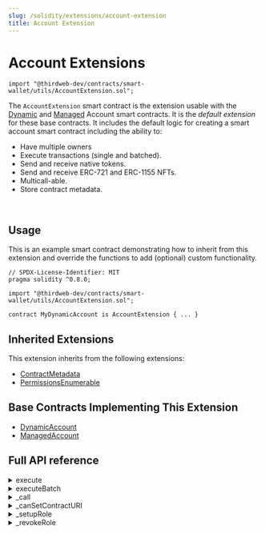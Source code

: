 ```yaml
---
slug: /solidity/extensions/account-extension
title: Account Extension
---
```



# Account Extensions

```solidity
import "@thirdweb-dev/contracts/smart-wallet/utils/AccountExtension.sol";
```

The `AccountExtension` smart contract is the extension usable with the [Dynamic](/solidity/base-contracts/dynamic-account) and [Managed](/solidity/base-contracts/managed-account) Account smart contracts. It is the *default extension* for these base contracts.
It includes the default logic for creating a smart account smart contract including the ability to:

- Have multiple owners
- Execute transactions (single and batched).
- Send and receive native tokens.
- Send and receive ERC-721 and ERC-1155 NFTs.
- Multicall-able.
- Store contract metadata.

<br/>

<ViewContractCodeButton
  link="https://github.com/thirdweb-dev/contracts/smart-wallet/utils/AccountExtension.sol"
  name="AccountExtension"
/>

## Usage

This is an example smart contract demonstrating how to inherit from this extension and override the functions to add (optional) custom functionality. 

```solidity
// SPDX-License-Identifier: MIT
pragma solidity ^0.8.0;

import "@thirdweb-dev/contracts/smart-wallet/utils/AccountExtension.sol";

contract MyDynamicAccount is AccountExtension { ... }
```

## Inherited Extensions

This extension inherits from the following extensions:

- [ContractMetadata](/solidity/extensions/contract-metadata)
- [PermissionsEnumerable](/solidity/extensions/permissions-enumerable)

## Base Contracts Implementing This Extension

- [DynamicAccount](/solidity/base-contracts/dynamic-account)
- [ManagedAccount](/solidity/base-contracts/managed-account)

## Full API reference

<details>
<summary>execute</summary>
<div>

Executes a transaction (called directly from an admin, or by entryPoint)

```solidity
function execute(
    address _target,
    uint256 _value,
    bytes calldata _calldata
) external virtual onlyAdminOrEntrypoint {
    _call(_target, _value, _calldata);
}
```

#### _target

The target contract to call.

#### _value

The amount of native tokens to send to the target contract.

#### _calldata

The `bytes` calldata to send to the target contract.

</div>
</details>

<details>
<summary>executeBatch</summary>
<div>

Executes a sequence transaction (called directly from an admin, or by entryPoint)

```solidity
function executeBatch(
    address[] calldata _target,
    uint256[] calldata _value,
    bytes[] calldata _calldata
) external virtual onlyAdminOrEntrypoint {
    require(_target.length == _calldata.length && _target.length == _value.length, "Account: wrong array lengths.");
    for (uint256 i = 0; i < _target.length; i++) {
        _call(_target[i], _value[i], _calldata[i]);
    }
}
```

#### _target

The target contracts to call.

#### _value

The amounts of native tokens to send to the target contracts.

#### _calldata

The `bytes` calldata to send to the target contracts.

</div>
</details>

<details>
<summary>_call</summary>
<div>

Calls a target contract and reverts if it fails.

```solidity
function _call(
    address _target,
    uint256 value,
    bytes memory _calldata
) internal {
    (bool success, bytes memory result) = _target.call{ value: value }(_calldata);
    if (!success) {
        assembly {
            revert(add(result, 32), mload(result))
        }
    }
}
```

#### _target

The target contract to call.

#### _value

The amount of native tokens to send to the target contract.

#### _calldata

The `bytes` calldata to send to the target contract.

</div>
</details>

<details>
<summary>_canSetContractURI</summary>
<div>

Returns whether contract metadata can be set in the given execution context.

```solidity
function _canSetContractURI() internal view virtual override returns (bool) {
    return hasRole(DEFAULT_ADMIN_ROLE, msg.sender);
}
```

</div>
</details>

<details>
<summary>_setupRole</summary>
<div>

Registers a signer in the factory.

```solidity
function _setupRole(bytes32 role, address account) internal virtual override {
    super._setupRole(role, account);
    if (role == SIGNER_ROLE && factory.code.length > 0) {
        IAccountFactory(factory).addSigner(account);
    }
}
```

#### role

The role to set up. Must be of type `bytes32`.

#### account

The address of the account to register for the role.

</div>
</details>

<details>
<summary>_revokeRole</summary>
<div>

Un-registers a signer in the factory.

```solidity
function _revokeRole(bytes32 role, address account) internal virtual override {
    super._revokeRole(role, account);
    if (role == SIGNER_ROLE && factory.code.length > 0) {
        IAccountFactory(factory).removeSigner(account);
    }
}
```

#### role

The role to revoke. Must be of type `bytes32`.

#### account

The address of the account to un-register for the role.

</div>
</details>
